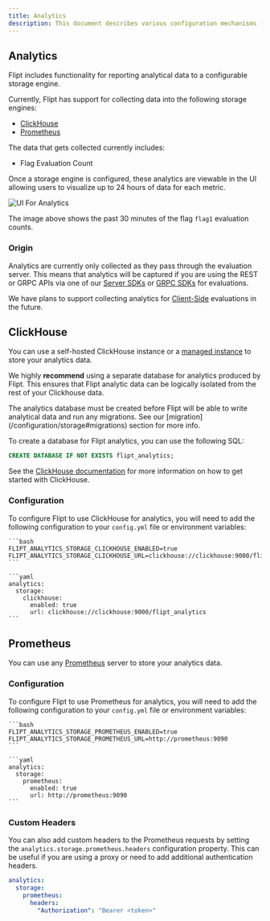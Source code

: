 ```yaml
---
title: Analytics
description: This document describes various configuration mechanisms for controlling analytics for Flipt.
---
```


## Analytics

Flipt includes functionality for reporting analytical data to a configurable storage engine.

Currently, Flipt has support for collecting data into the following storage engines:

- [ClickHouse](https://clickhouse.com/)
- [Prometheus](https://prometheus.io/)

The data that gets collected currently includes:

- Flag Evaluation Count

Once a storage engine is configured, these analytics are viewable in the UI allowing users to visualize up to 24 hours of data for each metric.

![UI For Analytics](/images/configuration/analytics_quick_view.png)

The image above shows the past 30 minutes of the flag `flag1` evaluation counts.

### Origin

Analytics are currently only collected as they pass through the evaluation server. This means that analytics will be captured if you are using the REST or GRPC APIs via one of our [Server SDKs](/integration/server/rest) or [GRPC SDKs](/integration/server/grpc) for evaluations.

We have plans to support collecting analytics for [Client-Side](/integration/client) evaluations in the future.

## ClickHouse

You can use a self-hosted ClickHouse instance or a [managed instance](https://clickhouse.com/cloud/) to store your analytics data.

We highly **recommend** using a separate database for analytics produced by Flipt. This ensures that Flipt analytic data can be logically isolated from the rest of your Clickhouse data.

<Note>
  The analytics database must be created before Flipt will be able to write
  analytical data and run any migrations. See our
  [migration](/configuration/storage#migrations) section for more info.
</Note>

To create a database for Flipt analytics, you can use the following SQL:

```sql
CREATE DATABASE IF NOT EXISTS flipt_analytics;
```

See the [ClickHouse documentation](https://clickhouse.com/docs) for more information on how to get started with ClickHouse.

### Configuration

To configure Flipt to use ClickHouse for analytics, you will need to add the following configuration to your `config.yml` file or environment variables:

<Tabs>
  <Tab title="Environment Variables">

    ```bash
    FLIPT_ANALYTICS_STORAGE_CLICKHOUSE_ENABLED=true
    FLIPT_ANALYTICS_STORAGE_CLICKHOUSE_URL=clickhouse://clickhouse:9000/flipt_analytics
    ```

  </Tab>
  <Tab title="Configuration YAML">

    ```yaml
    analytics:
      storage:
        clickhouse:
          enabled: true
          url: clickhouse://clickhouse:9000/flipt_analytics
    ```

  </Tab>
</Tabs>

## Prometheus

You can use any [Prometheus](https://prometheus.io/docs/introduction/overview/) server to store your analytics data.

### Configuration

To configure Flipt to use Prometheus for analytics, you will need to add the following configuration to your `config.yml` file or environment variables:

<Tabs>
  <Tab title="Environment Variables">

    ```bash
    FLIPT_ANALYTICS_STORAGE_PROMETHEUS_ENABLED=true
    FLIPT_ANALYTICS_STORAGE_PROMETHEUS_URL=http://prometheus:9090
    ```

  </Tab>
  <Tab title="Configuration YAML">

    ```yaml
    analytics:
      storage:
        prometheus:
          enabled: true
          url: http://prometheus:9090
    ```

  </Tab>
</Tabs>

### Custom Headers

You can also add custom headers to the Prometheus requests by setting the `analytics.storage.prometheus.headers` configuration property. This can be useful if you are using a proxy or need to add additional authentication headers.

```yaml
analytics:
  storage:
    prometheus:
      headers:
        "Authorization": "Bearer <token>"
```
